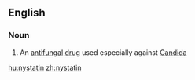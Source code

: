 ==English==

===Noun===
{{wikipedia}}
{{en-noun|-}}

# An [[antifungal]] [[drug]] used especially against [[Candida]]

[[hu:nystatin]]
[[zh:nystatin]]